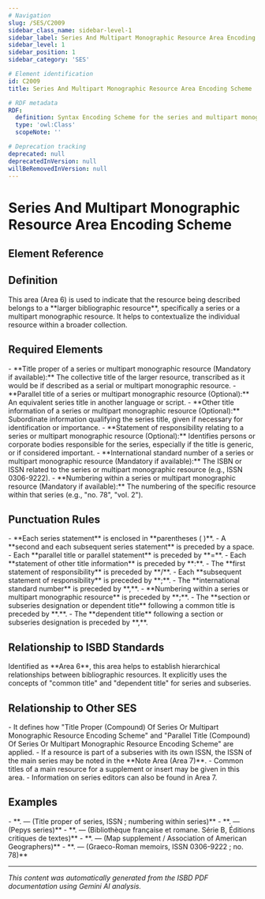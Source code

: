 ```yaml
---
# Navigation
slug: /SES/C2009
sidebar_class_name: sidebar-level-1
sidebar_label: Series And Multipart Monographic Resource Area Encoding Scheme
sidebar_level: 1
sidebar_position: 1
sidebar_category: 'SES'

# Element identification
id: C2009
title: Series And Multipart Monographic Resource Area Encoding Scheme

# RDF metadata
RDF:
  definition: Syntax Encoding Scheme for the series and multipart monographic resource area (Area 6).
  type: 'owl:Class'
  scopeNote: ''

# Deprecation tracking
deprecated: null
deprecatedInVersion: null
willBeRemovedInVersion: null
---
```


# Series And Multipart Monographic Resource Area Encoding Scheme

## Element Reference
<ElementReference frontMatter={frontMatter} />

## Definition

<div className="guid">
<p>This area (Area 6) is used to indicate that the resource being described belongs to a **larger bibliographic resource**, specifically a series or a multipart monographic resource. It helps to contextualize the individual resource within a broader collection.</p>
</div>

## Required Elements

<div className="guid">
- **Title proper of a series or multipart monographic resource (Mandatory if available):** The collective title of the larger resource, transcribed as it would be if described as a serial or multipart monographic resource.
- **Parallel title of a series or multipart monographic resource (Optional):** An equivalent series title in another language or script.
- **Other title information of a series or multipart monographic resource (Optional):** Subordinate information qualifying the series title, given if necessary for identification or importance.
- **Statement of responsibility relating to a series or multipart monographic resource (Optional):** Identifies persons or corporate bodies responsible for the series, especially if the title is generic, or if considered important.
- **International standard number of a series or multipart monographic resource (Mandatory if available):** The ISBN or ISSN related to the series or multipart monographic resource (e.g., ISSN 0306-9222).
- **Numbering within a series or multipart monographic resource (Mandatory if available):** The numbering of the specific resource within that series (e.g., "no. 78", "vol. 2").

</div>

## Punctuation Rules

<div className="guid">
- **Each series statement** is enclosed in **parentheses ( )**.
- A **second and each subsequent series statement** is preceded by a space.
- Each **parallel title or parallel statement** is preceded by **=**.
- Each **statement of other title information** is preceded by **:**.
- The **first statement of responsibility** is preceded by **/**.
- Each **subsequent statement of responsibility** is preceded by **;**.
- The **international standard number** is preceded by **,**.
- **Numbering within a series or multipart monographic resource** is preceded by **;**.
- The **section or subseries designation or dependent title** following a common title is preceded by **.**.
- The **dependent title** following a section or subseries designation is preceded by **,**.

</div>

## Relationship to ISBD Standards

<div className="guid">
<p>Identified as **Area 6**, this area helps to establish hierarchical relationships between bibliographic resources. It explicitly uses the concepts of "common title" and "dependent title" for series and subseries.</p>
</div>

## Relationship to Other SES

<div className="guid">
- It defines how "Title Proper (Compound) Of Series Or Multipart Monographic Resource Encoding Scheme" and "Parallel Title (Compound) Of Series Or Multipart Monographic Resource Encoding Scheme" are applied.
- If a resource is part of a subseries with its own ISSN, the ISSN of the main series may be noted in the **Note Area (Area 7)**.
- Common titles of a main resource for a supplement or insert may be given in this area.
- Information on series editors can also be found in Area 7.

</div>

## Examples

<div className="stip">
- **. — (Title proper of series, ISSN ; numbering within series)**
- **. — (Pepys series)**
- **. — (Bibliothèque française et romane. Série B, Éditions critiques de textes)**
- **. — (Map supplement / Association of American Geographers)**
- **. — (Graeco-Roman memoirs, ISSN 0306-9222 ; no. 78)**

</div>

<hr />

*This content was automatically generated from the ISBD PDF documentation using Gemini AI analysis.*
